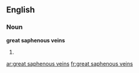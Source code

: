 ==English==

===Noun===
'''great saphenous veins'''

# {{plural of|[[great saphenous vein]]}}

[[ar:great saphenous veins]]
[[fr:great saphenous veins]]